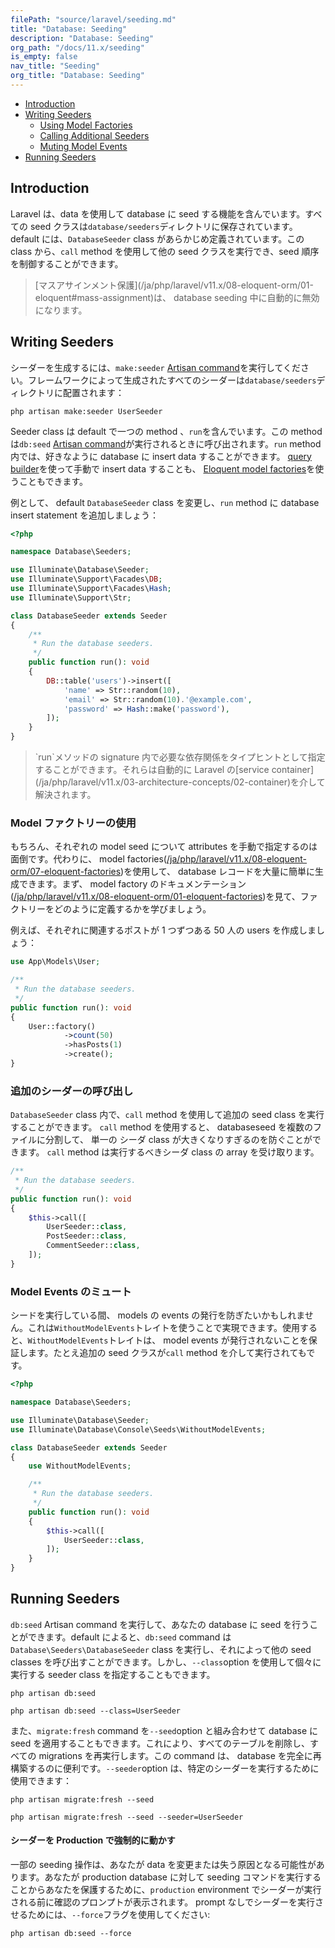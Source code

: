 ```yaml
---
filePath: "source/laravel/seeding.md"
title: "Database: Seeding"
description: "Database: Seeding"
org_path: "/docs/11.x/seeding"
is_empty: false
nav_title: "Seeding"
org_title: "Database: Seeding"
---
```


<InPageIndex>

- [Introduction](#introduction)
- [Writing Seeders](#writing-seeders)
  - [Using Model Factories](#using-model-factories)
  - [Calling Additional Seeders](#calling-additional-seeders)
  - [Muting Model Events](#muting-model-events)
- [Running Seeders](#running-seeders)

</InPageIndex>

<a name="introduction"></a>

## Introduction

Laravel は、data を使用して database に seed する機能を含んでいます。すべての seed クラスは`database/seeders`ディレクトリに保存されています。default には、`DatabaseSeeder` class があらかじめ定義されています。この class から、`call` method を使用して他の seed クラスを実行でき、seed 順序を制御することができます。

> <LaravelNote type="note" />
> [マスアサインメント保護](/ja/php/laravel/v11.x/08-eloquent-orm/01-eloquent#mass-assignment)は、
> database seeding 中に自動的に無効になります。

<a name="writing-seeders"></a>

## Writing Seeders

シーダーを生成するには、`make:seeder` [Artisan command](/ja/php/laravel/v11.x/05-digging-deeper/artisan)を実行してください。フレームワークによって生成されたすべてのシーダーは`database/seeders`ディレクトリに配置されます：

```shell
php artisan make:seeder UserSeeder
```

Seeder class は default で一つの method 、`run`を含んでいます。この method は`db:seed` [Artisan command](/ja/php/laravel/v11.x/05-digging-deeper/artisan)が実行されるときに呼び出されます。`run` method 内では、好きなように database に insert data することができます。 [query builder](/ja/php/laravel/v11.x/07-database/02-queries)を使って手動で insert data することも、 [Eloquent model factories](/ja/php/laravel/v11.x/08-eloquent-orm/07-eloquent-factories)を使うこともできます。

例として、 default `DatabaseSeeder` class を変更し、`run` method に database insert statement を追加しましょう：

```php
<?php

namespace Database\Seeders;

use Illuminate\Database\Seeder;
use Illuminate\Support\Facades\DB;
use Illuminate\Support\Facades\Hash;
use Illuminate\Support\Str;

class DatabaseSeeder extends Seeder
{
    /**
     * Run the database seeders.
     */
    public function run(): void
    {
        DB::table('users')->insert([
            'name' => Str::random(10),
            'email' => Str::random(10).'@example.com',
            'password' => Hash::make('password'),
        ]);
    }
}
```

> <LaravelNote type="note" />
> `run`メソッドの signature 内で必要な依存関係をタイプヒントとして指定することができます。それらは自動的に
> Laravel の[service container](/ja/php/laravel/v11.x/03-architecture-concepts/02-container)を介して解決されます。

<a name="using-model-factories"></a>

### Model ファクトリーの使用

もちろん、それぞれの model seed について attributes を手動で指定するのは面倒です。代わりに、 model factories([/ja/php/laravel/v11.x/08-eloquent-orm/07-eloquent-factories](/ja/php/laravel/v11.x/08-eloquent-orm/07-eloquent-factories))を使用して、 database レコードを大量に簡単に生成できます。まず、 model factory のドキュメンテーション([/ja/php/laravel/v11.x/08-eloquent-orm/01-eloquent-factories](/ja/php/laravel/v11.x/08-eloquent-orm/01-eloquent-factories))を見て、ファクトリーをどのように定義するかを学びましょう。

例えば、それぞれに関連するポストが 1 つずつある 50 人の users を作成しましょう：

```php
use App\Models\User;

/**
 * Run the database seeders.
 */
public function run(): void
{
    User::factory()
            ->count(50)
            ->hasPosts(1)
            ->create();
}
```

<a name="calling-additional-seeders"></a>

### 追加のシーダーの呼び出し

`DatabaseSeeder` class 内で、`call` method を使用して追加の seed class を実行することができます。 `call` method を使用すると、 databaseseed を複数のファイルに分割して、 単一の シーダ class が大きくなりすぎるのを防ぐことができます。 `call` method は実行するべきシーダ class の array を受け取ります。

```php
/**
 * Run the database seeders.
 */
public function run(): void
{
    $this->call([
        UserSeeder::class,
        PostSeeder::class,
        CommentSeeder::class,
    ]);
}
```

<a name="muting-model-events"></a>

### Model Events のミュート

シードを実行している間、 models の events の発行を防ぎたいかもしれません。これは`WithoutModelEvents`トレイトを使うことで実現できます。使用すると、`WithoutModelEvents`トレイトは、 model events が発行されないことを保証します。たとえ追加の seed クラスが`call` method を介して実行されてもです。

```php
<?php

namespace Database\Seeders;

use Illuminate\Database\Seeder;
use Illuminate\Database\Console\Seeds\WithoutModelEvents;

class DatabaseSeeder extends Seeder
{
    use WithoutModelEvents;

    /**
     * Run the database seeders.
     */
    public function run(): void
    {
        $this->call([
            UserSeeder::class,
        ]);
    }
}
```

<a name="running-seeders"></a>

## Running Seeders

`db:seed` Artisan command を実行して、あなたの database に seed を行うことができます。default によると、`db:seed` command は`Database\Seeders\DatabaseSeeder` class を実行し、それによって他の seed classes を呼び出すことができます。しかし、`--class`option を使用して個々に実行する seeder class を指定することもできます。

```shell
php artisan db:seed

php artisan db:seed --class=UserSeeder
```

また、`migrate:fresh` command を`--seed`option と組み合わせて database に seed を適用することもできます。これにより、すべてのテーブルを削除し、すべての migrations を再実行します。この command は、 database を完全に再構築するのに便利です。`--seeder`option は、特定のシーダーを実行するために使用できます：

```shell
php artisan migrate:fresh --seed

php artisan migrate:fresh --seed --seeder=UserSeeder
```

<a name="forcing-seeding-production"></a>

#### シーダーを Production で強制的に動かす

一部の seeding 操作は、あなたが data を変更または失う原因となる可能性があります。あなたが production database に対して seeding コマンドを実行することからあなたを保護するために、`production` environment でシーダーが実行される前に確認のプロンプトが表示されます。 prompt なしでシーダーを実行させるためには、`--force`フラグを使用してください:

```shell
php artisan db:seed --force
```
